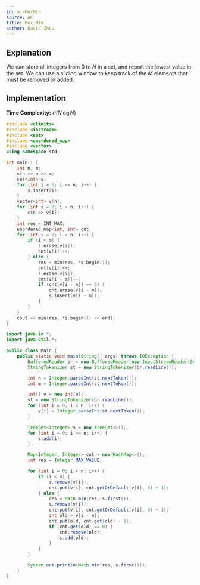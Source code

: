 ```yaml
---
id: ac-MexMin
source: AC
title: Mex Min
author: David Zhou
---
```


## Explanation

We can store all integers from $0$ to $N$ in a set, and report the lowest value in the set. We can use a sliding window to keep track of the $M$ elements that must be removed or added.

## Implementation

**Time Complexity:** $\mathcal{O}(N \log N)$


<LanguageSection>

<CPPSection>

```cpp
#include <climits>
#include <iostream>
#include <set>
#include <unordered_map>
#include <vector>
using namespace std;

int main() {
    int n, m;
    cin >> n >> m;
    set<int> s;
    for (int i = 0; i <= n; i++) {
        s.insert(i);
    }
    vector<int> v(n);
    for (int i = 0; i < n; i++) {
        cin >> v[i];
    }
    int res = INT_MAX;
    unordered_map<int, int> cnt;
    for (int i = 0; i < n; i++) {
        if (i < m) {
            s.erase(v[i]);
            cnt[v[i]]++;
        } else {
            res = min(res, *s.begin());
            cnt[v[i]]++;
            s.erase(v[i]);
            cnt[v[i - m]]--;
            if (cnt[v[i - m]] == 0) {
                cnt.erase(v[i - m]);
                s.insert(v[i - m]);
            }
        }
    }
    cout << min(res, *s.begin()) << endl;
}
```

</CPPSection>

<JavaSection>

```java
import java.io.*;
import java.util.*;

public class Main {
    public static void main(String[] args) throws IOException {
        BufferedReader br = new BufferedReader(new InputStreamReader(System.in));
        StringTokenizer st = new StringTokenizer(br.readLine());

        int n = Integer.parseInt(st.nextToken());
        int m = Integer.parseInt(st.nextToken());

        int[] v = new int[n];
        st = new StringTokenizer(br.readLine());
        for (int i = 0; i < n; i++) {
            v[i] = Integer.parseInt(st.nextToken());
        }

        TreeSet<Integer> s = new TreeSet<>();
        for (int i = 0; i <= n; i++) {
            s.add(i);
        }

        Map<Integer, Integer> cnt = new HashMap<>();
        int res = Integer.MAX_VALUE;

        for (int i = 0; i < n; i++) {
            if (i < m) {
                s.remove(v[i]);
                cnt.put(v[i], cnt.getOrDefault(v[i], 0) + 1);
            } else {
                res = Math.min(res, s.first());
                s.remove(v[i]);
                cnt.put(v[i], cnt.getOrDefault(v[i], 0) + 1);
                int old = v[i - m];
                cnt.put(old, cnt.get(old) - 1);
                if (cnt.get(old) == 0) {
                    cnt.remove(old);
                    s.add(old);
                }
            }
        }

        System.out.println(Math.min(res, s.first()));
    }
}
```

</JavaSection>

</LanguageSection>